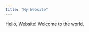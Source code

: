 ```yaml
---
title: "My Website"
---
```

    
Hello, Website! Welcome to the world.


<!-- <img src="files/john.jpg" style="width:50%"> -->

<!-- This is Pete. -->